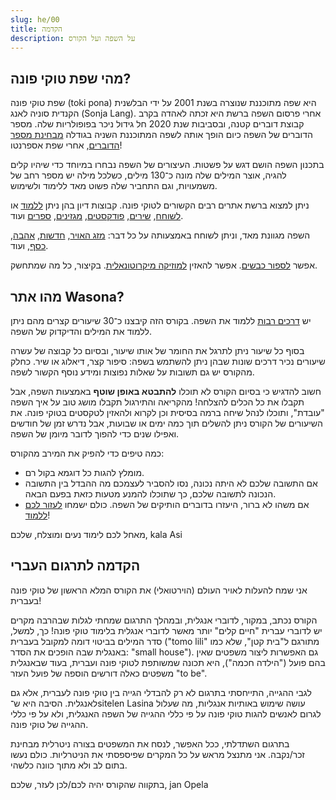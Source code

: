 ```yaml
---
slug: he/00
title: הקדמה
description: על השפה ועל הקורס
---
```


## מהי שפת טוקי פונה?

שפת טוקי פונה (toki pona) היא שפה מתוכננת שנוצרה בשנת 2001 על ידי הבלשנית הקנדית סוניה לאנג (Sonja Lang). אחרי פרסום השפה ברשת היא זכתה לאהדה בקרב קבוצת דוברים קטנה, ובסביבות שנת 2020 חל גידול ניכר בפופולריות שלה. מספר הדוברים של השפה כיום הופך אותה לשפה המתוכננת השניה בגודלה [מבחינת מספר הדוברים](https://tokipona.org/conlang_communities), אחרי שפת אספרנטו!

בתכנון השפה הושם דגש על פשטות. העיצורים של השפה נבחרו במיוחד כדי שיהיו קלים להגיה, אוצר המילים שלה מונה כ־130 מילים, כשלכל מילה יש מספר רחב של משמעויות, וגם התחביר שלה פשוט מאד ללימוד ולשימוש. 

ניתן למצוא ברשת אתרים רבים הקשורים לטוקי פונה. קבוצות דיון בהן ניתן [ללמוד](https://discord.gg/ChC6qtVsSE) או [לשוחח](https://discord.gg/6zkugJFU4x), [שירים](https://www.youtube.com/playlist?list=PLeCE5N29ioyUbj_lvYm9IdGJnE2HPacVv), [פודקסטים](https://www.youtube.com/playlist?list=PLjOmpMyMxd8Qs2mAXcLk817tQy_AQj09u), [מגזינים](https://liputenpo.org/), [ספרים](https://tokipona.org/) ועוד. 

השפה מגוונת מאד, וניתן לשוחח באמצעותה על כל דבר: [מזג האויר](https://www.youtube.com/watch?v=J4fCq1aEAxA), [חדשות](https://www.youtube.com/watch?v=ljZfGt7PDxk), [אהבה](https://www.youtube.com/watch?v=rr3ufODuIts), [כסף](https://www.youtube.com/watch?v=JIOT3bRzAGI), ועוד.

אפשר [לספור כבשים](https://www.youtube.com/watch?v=xxClPfZDn-E). אפשר להאזין [למוזיקה מיקרוטונאלית](https://www.youtube.com/watch?v=fedFQIHREMo). בקיצור, כל מה שמתחשק.

## מהו אתר Wasona?

יש  [דרכים רבות](/he/other-courses) ללמוד את השפה. בקורס הזה קיבצנו כ־30 שיעורים קצרים מהם ניתן ללמוד את המילים והדיקדוק של השפה.

בסוף כל שיעור ניתן לתרגל את החומר של אותו שיעור, ובסיום כל קבוצה של עשרה שיעורים נכיר דרכים שונות שבהן ניתן להשתמש בשפה: סיפור קצר, דיאלוג או שיר. כחלק מהקורס יש גם תשובות על שאלות נפוצות ומידע נוסף הקשור לשפה. 

חשוב להדגיש כי בסיום הקורס לא תוכלו **להתבטא באופן שוטף** באמצעות השפה, אבל תקבלו את כל הכלים להצלחה! מהקריאה והתירגול תקבלו מושג טוב על איך השפה "עובדת", ותוכלו לנהל שיחה ברמה בסיסית וכן לקרוא ולהאזין לטקסטים בטוקי פונה. את השיעורים של הקורס ניתן להשלים תוך כמה ימים או שבועות, אבל נדרש זמן של חודשים ואפילו שנים כדי להפוך לדובר מיומן של השפה.

כמה טיפים כדי להפיק את המירב מהקורס:
* מומלץ להגות כל דוגמא בקול רם. 
* אם התשובה שלכם לא היתה נכונה, נסו להסביר לעצמכם מה ההבדל בין התשובה הנכונה לתשובה שלכם, כך שתוכלו להמנע מטעות כזאת בפעם הבאה. 
* אם משהו לא ברור, היעזרו בדוברים הותיקים של השפה. כולם ישמחו [לעזור לכם ללמוד](https://discord.gg/ChC6qtVsSE)!

מאחל לכם לימוד נעים ומוצלח, שלכם, kala Asi

## הקדמה לתרגום העברי

אני שמח להעלות לאויר העולם (הוירטואלי) את הקורס המלא הראשון של טוקי פונה בעברית! 

הקורס נכתב, במקור, לדוברי אנגלית, ובמהלך התרגום שמחתי לגלות שבהרבה מקרים יש לדוברי עברית "חיים קלים" יותר מאשר לדוברי אנגלית בלימוד טוקי פונה! כך, למשל, סדר המילים בביטוי דומה למקובל בעברית ("tomo lili" מתורגם ל"בית קטן", שלא כמו באנגלית שבה הופכים את הסדר: "small house"). גם האפשרות ליצור משפטים שאין בהם פועל ("הילדה חכמה"), היא תכונה שמשותפת לטוקי פונה ועברית, בעוד שבאנגלית משפטים כאלה דורשים הוספה של פועל העזר "to be".

לגבי ההגייה, התייחסתי בתרגום לא רק להבדלי הגייה בין טוקי פונה לעברית, אלא גם לאנגלית. הסיבה היא ש־sitelen Lasina עושה שימוש באותיות אנגליות, מה שעלול לגרום לאנשים להגות טוקי פונה על פי כללי ההגייה של השפה האנגלית, ולא על פי כללי ההגייה של טוקי פונה. 

בתרגום השתדלתי, ככל האפשר, לנסח את המשפטים בצורה ניטרלית מבחינת זכר/נקבה. אני מתנצל מראש על כל המקרים שפיספסתי את הניטרליות. כולם נעשו בתום לב ולא מתוך כוונה כלשהי. 

בתקווה שהקורס יהיה לכם/לכן לעזר, שלכם, jan Opela

